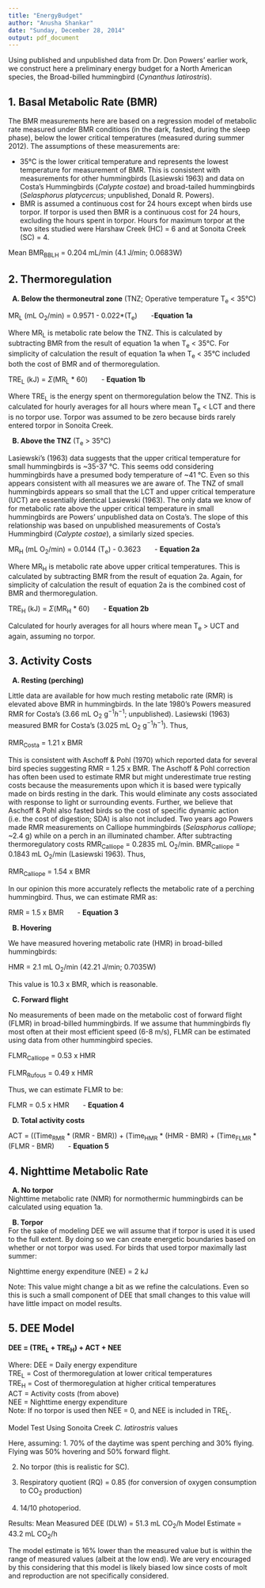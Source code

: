 ```yaml
---
title: "EnergyBudget"
author: "Anusha Shankar"
date: "Sunday, December 28, 2014"
output: pdf_document
---
```

Using published and unpublished data from Dr. Don Powers' earlier work, we construct here a preliminary energy budget for a North American species, the Broad-billed hummingbird (*Cynanthus latirostris*).

1.  Basal Metabolic Rate (BMR)
------------------------------
The BMR measurements here are based on a regression model of metabolic rate measured under BMR conditions (in the dark, fasted, during the sleep phase), below the lower critical temperatures (measured during summer 2012).  The assumptions of these measurements are:
  
  -  35&deg;C is the lower critical temperature and represents the lowest temperature for measurement of BMR. This is consistent with measurements for other hummingbirds (Lasiewski 1963) and data on Costa's Hummingbirds (*Calypte costae*) and broad-tailed hummingbirds (*Selasphorus platycercus*; unpublished, Donald R. Powers).
 -  BMR is assumed a continuous cost for 24 hours except when birds use torpor.  If torpor is used then BMR is a continuous cost for 24 hours, excluding the hours spent in torpor.  Hours for maximum torpor at the two sites studied were Harshaw Creek (HC) = 6 and at Sonoita Creek (SC) = 4.
 
Mean BMR~BBLH~ = 0.204 mL/min (4.1 J/min; 0.0683W)

2.  Thermoregulation
---------------------
&nbsp;&nbsp;**A.  Below the thermoneutral zone** (TNZ; Operative temperature T~e~ < 35&deg;C)  

MR~L~ (mL  O~2~/min) = 0.9571 - 0.022\*(T~e~) &nbsp;&nbsp;&nbsp;&nbsp;&nbsp;&nbsp;-**Equation 1a**


Where MR~L~ is metabolic rate below the TNZ. This is calculated by subtracting BMR from the result of equation 1a when T~e~ < 35&deg;C.  For simplicity of calculation the result of equation 1a when T~e~ < 35&deg;C included both the cost of BMR and of thermoregulation.

TRE~L~ (kJ) = $\Sigma$(MR~L~ \* 60) &nbsp;&nbsp;&nbsp;&nbsp;&nbsp;&nbsp;- **Equation 1b**

Where TRE~L~ is the energy spent on thermoregulation below the TNZ. This is calculated for hourly averages for all hours where mean T~e~ < LCT and there is no torpor use. Torpor was assumed to be zero because birds rarely entered torpor in Sonoita Creek.

&nbsp;&nbsp;**B.  Above the TNZ** (T~e~ > 35&deg;C)  

Lasiewski's (1963) data suggests that the upper critical temperature for small hummingbirds is ~35-37 &deg;C.  This seems odd considering hummingbirds have a presumed body temperature of ~41 &deg;C.  Even so this appears consistent with all measures we are aware of.  The TNZ of small hummingbirds appears so small that the LCT and upper critical temperature (UCT) are essentially identical Lasiewski (1963).
The only data we know of for metabolic rate above the upper critical temperature in small hummingbirds are Powers' unpublished data on Costa's.  The slope of this relationship was based on unpublished measurements of Costa's Hummingbird (*Calypte costae*), a similarly sized species.

MR~H~ (mL O~2~/min) = 0.0144 (T~e~) - 0.3623 &nbsp;&nbsp;&nbsp;&nbsp;&nbsp;&nbsp;- **Equation 2a**

Where MR~H~ is metabolic rate above upper critical temperatures. This is calculated by subtracting BMR from the result of equation 2a.  Again, for simplicity of calculation the result of equation 2a is the combined cost of BMR and thermoregulation.

TRE~H~ (kJ) = $\Sigma$(MR~H~ \* 60) &nbsp;&nbsp;&nbsp;&nbsp;&nbsp;&nbsp;- **Equation 2b**

Calculated for hourly averages for all hours where mean T~e~ > UCT and again, assuming no torpor.

3.  Activity Costs
------------------
&nbsp;&nbsp;**A.  Resting (perching)**  

Little data are available for how much resting metabolic rate (RMR) is elevated above BMR in hummingbirds.  In the late 1980's Powers measured RMR for Costa's (3.66 mL O~2~ g$^{-1} h^{-1}$; unpublished).  Lasiewski (1963) measured BMR for Costa's (3.025 mL O~2~ g$^{-1} h^{-1}$).  Thus, 

RMR~Costa~ = 1.21 x BMR

This is consistent with Aschoff & Pohl (1970) which reported data for several bird species suggesting RMR = 1.25 x BMR. The Aschoff & Pohl correction has often been used to estimate RMR but might underestimate true resting costs because the measurements upon which it is based were typically made on birds resting in the dark.  This would eliminate any costs associated with response to light or surrounding events.  Further, we believe that Aschoff & Pohl also fasted birds so the cost of specific dynamic action (i.e. the cost of digestion; SDA) is also not included.  Two years ago Powers made RMR measurements on Calliope hummingbirds (*Selasphorus calliope*; ~2.4 g) while on a perch in an illuminated chamber.  After subtracting thermoregulatory costs RMR~Calliope~ = 0.2835 mL O~2~/min.  BMR~Calliope~ = 0.1843 mL O~2~/min (Lasiewski 1963).  Thus,

RMR~Calliope~ = 1.54 x BMR

In our opinion this more accurately reflects the metabolic rate of a perching hummingbird.  Thus, we can estimate RMR as:
  
  RMR = 1.5 x BMR &nbsp;&nbsp;&nbsp;&nbsp;&nbsp;&nbsp;- **Equation 3**

&nbsp;&nbsp;**B.  Hovering**  

We have measured hovering metabolic rate (HMR) in broad-billed hummingbirds:
  
  HMR = 2.1 mL O~2~/min (42.21 J/min; 0.7035W)

This value is 10.3 x BMR, which is reasonable.

&nbsp;&nbsp;**C.  Forward flight**  

No measurements of been made on the metabolic cost of forward flight (FLMR) in broad-billed hummingbirds.  If we assume that hummingbirds fly most often at their most efficient speed (6-8 m/s), FLMR can be estimated using data from other hummingbird species.

FLMR~Calliope~ = 0.53 x HMR

FLMR~Rufous~ = 0.49 x HMR

Thus, we can estimate FLMR to be:
  
  FLMR = 0.5 x HMR &nbsp;&nbsp;&nbsp;&nbsp;&nbsp;&nbsp;- **Equation 4**

&nbsp;&nbsp;**D.  Total activity costs**  

ACT = ((Time~RMR~ \* (RMR - BMR)) + (Time~HMR~ \* (HMR - BMR) + (Time~FLMR~ \* (FLMR - BMR)										 &nbsp;&nbsp;&nbsp;&nbsp;&nbsp;&nbsp;- **Equation 5**
                                                          
4.  Nighttime Metabolic Rate 
----------------------------
&nbsp;&nbsp;**A.  No torpor**  
Nighttime metabolic rate (NMR) for normothermic hummingbirds can be calculated using equation 1a.  

&nbsp;&nbsp;**B.  Torpor**  
For the sake of modeling DEE we will assume that if torpor is used it is used to the full extent.  By doing so we can create energetic boundaries based on whether or not torpor was used.  For birds that used torpor maximally last summer:
  
  Nighttime energy expenditure (NEE) = 2 kJ

Note:  This value might change a bit as we refine the calculations.  Even so this is such a small component of DEE that small changes to this value will have little impact on model results.

5.  DEE Model
-------------
**DEE = (TRE~L~ + TRE~H~) + ACT + NEE**  

Where:
DEE = Daily energy expenditure  
TRE~L~ = Cost of thermoregulation at lower critical temperatures  
TRE~H~ = Cost of thermoregulation at higher critical temperatures  
ACT = Activity costs (from above)  
NEE = Nighttime energy expenditure  
Note:  If no torpor is used then NEE = 0, and NEE is included in TRE~L~.  

Model Test Using Sonoita Creek *C. latirostris* values  

Here, assuming:
1.  70% of the daytime was spent perching and 30% flying.  Flying was 50% hovering and 50% forward flight.

2.  No torpor (this is realistic for SC).

3. Respiratory quotient (RQ) = 0.85 (for conversion of oxygen consumption to CO~2~ production)

4.  14/10 photoperiod.

Results:
Mean Measured DEE (DLW) = 51.3 mL CO~2~/h
Model Estimate = 43.2 mL CO~2~/h

The model estimate is 16% lower than the measured value but is within the range of measured values (albeit at the low end). We are very encouraged by this considering that this model is likely biased low since costs of molt and reproduction are not specifically considered.